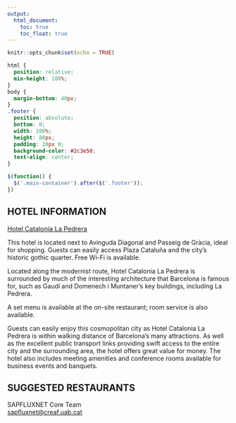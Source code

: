```yaml
---
output: 
  html_document:
    toc: true
    toc_float: true
---
```


```r
knitr::opts_chunk$set(echo = TRUE)
```
```css
html {
  position: relative;
  min-height: 100%;
}
body {
  margin-bottom: 40px;
}
.footer {
  position: absolute;
  bottom: 0;
  width: 100%;
  height: 80px;
  padding: 20px 0;
  background-color: #2c3e50;
  text-align: center;
}
```

```js
$(function() {
  $('.main-container').after($('.footer'));
})
```


## HOTEL INFORMATION

<a href="https://www.cataloniahotels.com/en/hotel/catalonia-la-pedrera" target="_blank"><span style="font-size:1.5vw">Hotel Catalonia La Pedrera</span></a>

This hotel is located next to Avinguda Diagonal and Passeig de Gràcia, ideal for shopping. Guests can easily access Plaza Cataluña and the city’s historic gothic quarter. Free Wi-Fi is available.

Located along the modernist route, Hotel Catalonia La Pedrera is surrounded by much of the interesting architecture that Barcelona is famous for, such as Gaudí and Domenech i Muntaner's key buildings, including La Pedrera.

A set menu is available at the on-site restaurant; room service is also available.

Guests can easily enjoy this cosmopolitan city as Hotel Catalonia La Pedrera is within walking distance of Barcelona’s many attractions. As well as the excellent public transport links providing swift access to the entire city and the surrounding area, the hotel offers great value for money. The hotel also includes meeting amenities and conference rooms available for business events and banquets.

## SUGGESTED RESTAURANTS






::: {.footer .text-muted .bg-info}
 <p>SAPFLUXNET Core Team<br>
 <a href="mailto:sapfluxnet@creaf.uab.cat">sapfluxnet@creaf.uab.cat</a></p>
:::